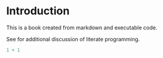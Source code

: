 # Introduction

This is a book created from markdown and executable code.

See for additional discussion of literate programming.

```r
1 + 1
```
